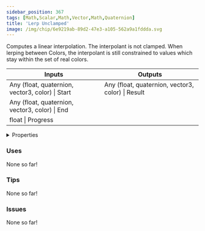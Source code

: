 ```yaml
---
sidebar_position: 367
tags: [Math,Scalar,Math,Vector,Math,Quaternion]
title: 'Lerp Unclamped'
image: /img/chip/6e9219ab-89d2-47e3-a105-562a9a1fddda.svg
---
```


Computes a linear interpolation. The interpolant is not clamped. When lerping between Colors, the interpolant is still constrained to values which stay within the set of real colors.



<IChip uuid="6e9219ab-89d2-47e3-a105-562a9a1fddda"/>

<table><thead><tr><th>Inputs</th><th>Outputs</th></tr></thead><tbody><tr><td>Any (float, quaternion, vector3, color) | Start</td><td>Any (float, quaternion, vector3, color) | Result</td></tr><tr><td>Any (float, quaternion, vector3, color) | End</td><td /></tr><tr><td>float | Progress</td><td /></tr></tbody></table>

<details>
  <summary>Properties</summary>
  <div>
    <div>
    <table>
      <tbody>
        <tr>
          <td>Is beta required?</td>
          <td>No</td>
        </tr>
        <tr>
          <td>Is chip a trolling risk?</td>
          <td>No</td>
        </tr>
        <tr>
          <td>Is chip a role assignment risk?</td>
          <td>No</td>
        </tr>
        <tr>
          <td>Chip UUID</td>
          <td>6e9219ab-89d2-47e3-a105-562a9a1fddda</td>
        </tr>
        <tr>
          <td>Room availability</td>
          <td>Available everywhere</td>
        </tr>
      </tbody>
    </table>
    </div>
  </div>
</details>

### Uses

None so far!

### Tips

None so far!

### Issues

None so far!